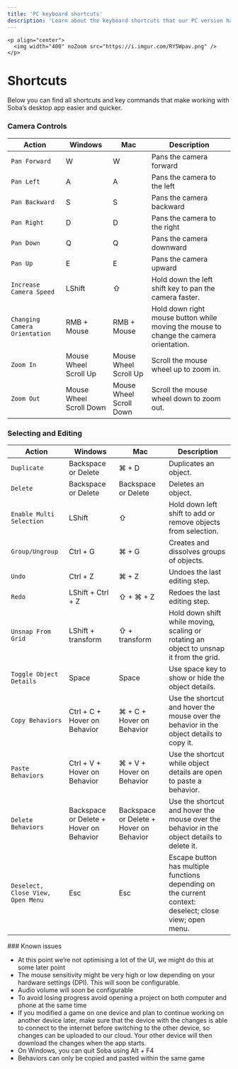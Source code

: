 ```yaml
---
title: 'PC keyboard shortcuts'
description: 'Learn about the keyboard shortcuts that our PC version has'
---
```


    <p align="center">
      <img width="400" noZoom src="https://i.imgur.com/RY5Wpav.png" /> 
    </p>

# Shortcuts
Below you can find all shortcuts and key commands that make working with Soba’s desktop app easier and quicker.

### Camera Controls
|Action      |Windows                   |Mac             |Description                                                                           |
|--------------|-----------------------------|------------------|--------------------------------------------------------------------------------------|
|`Pan Forward`  |W  |W   |Pans the camera forward |
|`Pan Left`  |A  | A  |Pans the camera to the left |
|`Pan Backward` |S | S   |Pans the camera backward  |
|`Pan Right` |D  |D |Pans the camera to the right  |
|`Pan Down`|Q |Q |Pans the camera downward  |
|`Pan Up`|E |E |Pans the camera upward  |
|`Increase Camera Speed` |LShift  |⇧  |Hold down the left shift key to pan the camera faster.|
|`Changing Camera Orientation` |RMB + Mouse |RMB + Mouse  |Hold down right mouse button while moving the mouse to change the camera orientation.|
|`Zoom In` |Mouse Wheel Scroll Up   |Mouse Wheel Scroll Up |Scroll the mouse wheel up to zoom in. |
|`Zoom Out` |Mouse Wheel Scroll Down |Mouse Wheel Scroll Down |Scroll the mouse wheel down to zoom out.|  

### Selecting and Editing
|Action      |Windows                   |Mac             |Description                                                                           |
|--------------|-----------------------------|------------------|--------------------------------------------------------------------------------------|
|`Duplicate`  |Backspace or Delete  |⌘ + D   |Duplicates an object. |
|`Delete`  |Backspace or Delete  | Backspace or Delete  |Deletes an object. |
|`Enable Multi Selection` |LShift | ⇧   |Hold down left shift to add or remove objects from selection.  |
|`Group/Ungroup` |Ctrl + G  |⌘ + G |Creates and dissolves groups of objects.  |
|`Undo`|Ctrl + Z |⌘ + Z |Undoes the last editing step.  |
|`Redo`|LShift + Ctrl + Z |⇧ + ⌘ + Z |Redoes the last editing step.  |
|`Unsnap From Grid` |LShift + transform  |⇧ + transform  |Hold down shift while moving, scaling or rotating an object to unsnap it from the grid.|
|`Toggle Object Details` |Space |Space |Use space key to show or hide the object details.|
|`Copy Behaviors` |Ctrl + C + Hover on Behavior   |⌘ + C +  Hover on Behavior |Use the shortcut and hover the mouse over the behavior in the object details to copy it. |
|`Paste Behaviors` |Ctrl + V + Hover on Behavior |⌘  + V + Hover on Behavior |Use the shortcut while object details are open to paste a behavior.|
|`Delete Behaviors`  |Backspace or Delete + Hover on Behavior  |Backspace or Delete + Hover on Behavior   |Use the shortcut and hover the mouse over the behavior in the object details to delete it. |
|`Deselect, Close View, Open Menu`  |Esc  |Esc   |Escape button has multiple functions depending on the current context: deselect; close view; open menu. |

<Note> ### Known issues
- At this point we’re not optimising a lot of the UI, we might do this at some later point
- The mouse sensitivity might be very high or low depending on your hardware settings (DPI). This will soon be configurable.
- Audio volume will soon be configurable
- To avoid losing progress avoid opening a project on both computer and phone at the same time
- If you modified a game on one device and plan to continue working on another device later, make sure that the device with the changes is able to connect to the internet before switching to the other device, so changes can be uploaded to our cloud. Your other device will then download the changes when the app starts.
- On Windows, you can quit Soba using Alt + F4
- Behaviors can only be copied and pasted within the same game</Note>
